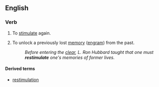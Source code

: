 ==English==

===Verb===
{{en-verb|restimulates|restimulating|restimulated}}

# To [[stimulate]] again.
# {{context|Scientology|lang=en}} To unlock a previously lost [[memory]] ([[engram]]) from the past.
#: ''Before entering the [[clear]], L. Ron Hubbard taught that one must '''restimulate''' one's memories of former lives.''

====Derived terms====
* [[restimulation]]